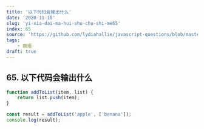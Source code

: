 ```yaml
---
title: '以下代码会输出什么'
date: '2020-11-18'
slug: 'yi-xia-dai-ma-hui-shu-chu-shi-me65'
index: 65
source: 'https://github.com/lydiahallie/javascript-questions/blob/master/zh-CN/README-zh_CN.md#74-%E8%BE%93%E5%87%BA%E4%BB%80%E4%B9%88'
tags:
    - 数组
draft: true
---
```


## 65. 以下代码会输出什么

```js:index.js
function addToList(item, list) {
	return list.push(item);
}

const result = addToList('apple', ['banana']);
console.log(result);
```
